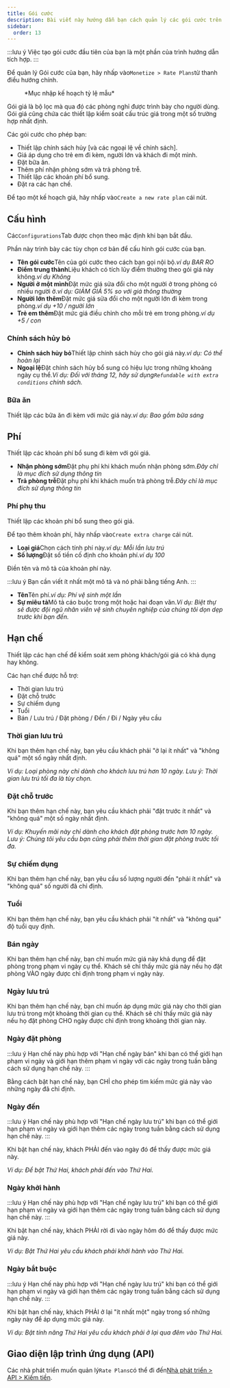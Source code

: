 ```yaml
---
title: Gói cước
description: Bài viết này hướng dẫn bạn cách quản lý các gói cước trên Wink.
sidebar:
  order: 13
---
```


:::lưu ý
Việc tạo gói cước đầu tiên của bạn là một phần của trình hướng dẫn tích hợp.
:::

Để quản lý Gói cước của bạn, hãy nhấp vào`Monetize > Rate Plans`từ thanh điều hướng chính.

<figure>
  <CloudinaryImage width="350" height="559" resize="scale" quality="best" alt="Kế hoạch giá" src="academy/rate-plan" errorImage="noimage_opaque_nyrtl0.png" />

  <figcaption>*Mục nhập kế hoạch tỷ lệ mẫu*</figcaption>
</figure>


Gói giá là bộ lọc mà qua đó các phòng nghỉ được trình bày cho người dùng.
Gói giá cũng chứa các thiết lập kiểm soát cấu trúc giá trong một số trường hợp nhất định.

Các gói cước cho phép bạn:

* Thiết lập chính sách hủy \[và các ngoại lệ về chính sách].
* Giá áp dụng cho trẻ em đi kèm, người lớn và khách đi một mình.
* Đặt bữa ăn.
* Thêm phí nhận phòng sớm và trả phòng trễ.
* Thiết lập các khoản phí bổ sung.
* Đặt ra các hạn chế.

Để tạo một kế hoạch giá, hãy nhấp vào`Create a new rate plan` cái nút.

## Cấu hình

Các`Configurations`Tab được chọn theo mặc định khi bạn bắt đầu.

Phần này trình bày các tùy chọn cơ bản để cấu hình gói cước của bạn.

* **Tên gói cước**Tên của gói cước theo cách bạn gọi nội bộ.*ví dụ BAR RO*
* **Điểm trung thành**Liệu khách có tích lũy điểm thưởng theo gói giá này không.*ví dụ Không*
* **Người ở một mình**Đặt mức giá sửa đổi cho một người ở trong phòng có nhiều người ở.*ví dụ: GIẢM GIÁ 5% so với giá thông thường*
* **Người lớn thêm**Đặt mức giá sửa đổi cho một người lớn đi kèm trong phòng.*ví dụ +10 / người lớn*
* **Trẻ em thêm**Đặt mức giá điều chỉnh cho mỗi trẻ em trong phòng.*ví dụ +5 / con*

### Chính sách hủy bỏ

* **Chính sách hủy bỏ**Thiết lập chính sách hủy cho gói giá này.*ví dụ: Có thể hoàn lại*
* **Ngoại lệ**Đặt chính sách hủy bổ sung có hiệu lực trong những khoảng ngày cụ thể.*Ví dụ: Đối với tháng 12, hãy sử dụng`Refundable with extra conditions` chính sách.*

### Bữa ăn

Thiết lập các bữa ăn đi kèm với mức giá này.*ví dụ: Bao gồm bữa sáng*

## Phí

Thiết lập các khoản phí bổ sung đi kèm với gói giá.

* **Nhận phòng sớm**Đặt phụ phí khi khách muốn nhận phòng sớm.*Đây chỉ là mục đích sử dụng thông tin*
* **Trả phòng trễ**Đặt phụ phí khi khách muốn trả phòng trễ.*Đây chỉ là mục đích sử dụng thông tin*

### Phí phụ thu

Thiết lập các khoản phí bổ sung theo gói giá.

Để tạo thêm khoản phí, hãy nhấp vào`Create extra charge` cái nút.

* **Loại giá**Chọn cách tính phí này.*ví dụ: Mỗi lần lưu trú*
* **Số lượng**Đặt số tiền cố định cho khoản phí.*ví dụ 100*

Điền tên và mô tả của khoản phí này.

:::lưu ý
Bạn cần viết ít nhất một mô tả và nó phải bằng tiếng Anh.
:::

* **Tên**Tên phí.*ví dụ: Phí vệ sinh một lần*
* **Sự miêu tả**Mô tả cáo buộc trong một hoặc hai đoạn văn.*Ví dụ: Biệt thự sẽ được đội ngũ nhân viên vệ sinh chuyên nghiệp của chúng tôi dọn dẹp trước khi bạn đến.*

## Hạn chế

Thiết lập các hạn chế để kiểm soát xem phòng khách/gói giá có khả dụng hay không.

Các hạn chế được hỗ trợ:

* Thời gian lưu trú
* Đặt chỗ trước
* Sự chiếm dụng
* Tuổi
* Bán / Lưu trú / Đặt phòng / Đến / Đi / Ngày yêu cầu

### Thời gian lưu trú

Khi bạn thêm hạn chế này, bạn yêu cầu khách phải "ở lại ít nhất" và "không quá" một số ngày nhất định.

*Ví dụ: Loại phòng này chỉ dành cho khách lưu trú hơn 10 ngày. Lưu ý: Thời gian lưu trú tối đa là tùy chọn.*

### Đặt chỗ trước

Khi bạn thêm hạn chế này, bạn yêu cầu khách phải "đặt trước ít nhất" và "không quá" một số ngày nhất định.

*Ví dụ: Khuyến mãi này chỉ dành cho khách đặt phòng trước hơn 10 ngày. Lưu ý: Chúng tôi yêu cầu bạn cũng phải thêm thời gian đặt phòng trước tối đa.*

### Sự chiếm dụng

Khi bạn thêm hạn chế này, bạn yêu cầu số lượng người đến "phải ít nhất" và "không quá" số người đã chỉ định.

### Tuổi

Khi bạn thêm hạn chế này, bạn yêu cầu khách phải "ít nhất" và "không quá" độ tuổi quy định.

### Bán ngày

Khi bạn thêm hạn chế này, bạn chỉ muốn mức giá này khả dụng để đặt phòng trong phạm vi ngày cụ thể. Khách sẽ chỉ thấy mức giá này nếu họ đặt phòng VÀO ngày được chỉ định trong phạm vi ngày này.

### Ngày lưu trú

Khi bạn thêm hạn chế này, bạn chỉ muốn áp dụng mức giá này cho thời gian lưu trú trong một khoảng thời gian cụ thể. Khách sẽ chỉ thấy mức giá này nếu họ đặt phòng CHO ngày được chỉ định trong khoảng thời gian này.

### Ngày đặt phòng

:::lưu ý
Hạn chế này phù hợp với "Hạn chế ngày bán" khi bạn có thể giới hạn phạm vi ngày và giới hạn thêm phạm vi ngày với các ngày trong tuần bằng cách sử dụng hạn chế này.
:::

Bằng cách bật hạn chế này, bạn CHỈ cho phép tìm kiếm mức giá này vào những ngày đã chỉ định.

### Ngày đến

:::lưu ý
Hạn chế này phù hợp với "Hạn chế ngày lưu trú" khi bạn có thể giới hạn phạm vi ngày và giới hạn thêm các ngày trong tuần bằng cách sử dụng hạn chế này.
:::

Khi bật hạn chế này, khách PHẢI đến vào ngày đó để thấy được mức giá này.

*Ví dụ: Để bật Thứ Hai, khách phải đến vào Thứ Hai.*

### Ngày khởi hành

:::lưu ý
Hạn chế này phù hợp với "Hạn chế ngày lưu trú" khi bạn có thể giới hạn phạm vi ngày và giới hạn thêm các ngày trong tuần bằng cách sử dụng hạn chế này.
:::

Khi bật hạn chế này, khách PHẢI rời đi vào ngày hôm đó để thấy được mức giá này.

*Ví dụ: Bật Thứ Hai yêu cầu khách phải khởi hành vào Thứ Hai.*

### Ngày bắt buộc

:::lưu ý
Hạn chế này phù hợp với "Hạn chế ngày lưu trú" khi bạn có thể giới hạn phạm vi ngày và giới hạn thêm các ngày trong tuần bằng cách sử dụng hạn chế này.
:::

Khi bật hạn chế này, khách PHẢI ở lại "ít nhất một" ngày trong số những ngày này để áp dụng mức giá này.

*Ví dụ: Bật tính năng Thứ Hai yêu cầu khách phải ở lại qua đêm vào Thứ Hai.*

## Giao diện lập trình ứng dụng (API)

Các nhà phát triển muốn quản lý`Rate Plans`có thể đi đến[Nhà phát triển > API > Kiếm tiền](/developers/apis/#monetize-api).

